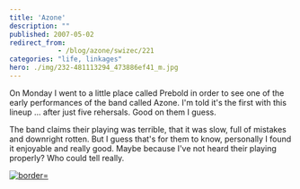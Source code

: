 ```yaml
---
title: 'Azone'
description: ""
published: 2007-05-02
redirect_from: 
            - /blog/azone/swizec/221
categories: "life, linkages"
hero: ./img/232-481113294_473886ef41_m.jpg
---
```


On Monday I went to a little place called Prebold in order to see one of the early performances of the band called Azone. I'm told it's the first with this lineup ... after just five rehersals. Good on them I guess.

The band claims their playing was terrible, that it was slow, full of mistakes and downright rotten. But I guess that's for them to know, personally I found it enjoyable and really good. Maybe because I've not heard their playing properly? Who could tell really.

[![](./img/232-481113294_473886ef41_m.jpg "border=")](http://flickr.com/photos/7280946@N06/481113294/in/set-72157600167409474/)
